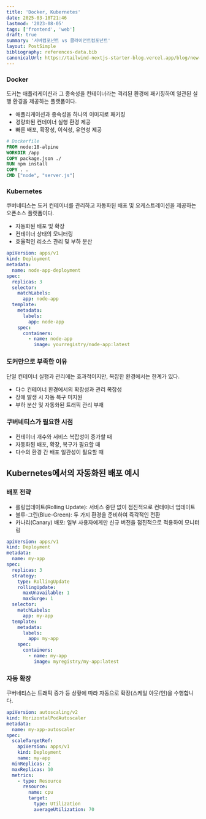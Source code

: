 ```yaml
---
title: 'Docker, Kubernetes'
date: 2025-03-18T21:46
lastmod: '2023-08-05'
tags: ['frontend', 'web']
draft: true
summary: '서버컴포넌트 vs 클라이언트컴포넌트'
layout: PostSimple
bibliography: references-data.bib
canonicalUrl: https://tailwind-nextjs-starter-blog.vercel.app/blog/new-features-in-v1/
---
```


### Docker

도커는 애플리케이션과 그 종속성을 컨테이너라는 격리된 환경에 패키징하여 일관된 실행 환경을 제공하는 플랫폼이다.

- 애플리케이션과 종속성을 하나의 이미지로 패키징
- 경량화된 컨테이너 실행 환경 제공
- 빠른 배포, 확장성, 이식성, 유연성 제공

```dockerfile
# Dockerfile
FROM node:18-alpine
WORKDIR /app
COPY package.json ./
RUN npm install
COPY . .
CMD ["node", "server.js"]
```

### Kubernetes

쿠버네티스는 도커 컨테이너를 관리하고 자동화된 배포 및 오케스트레이션을 제공하는 오픈소스 플랫폼이다.

- 자동화된 배포 및 확장
- 컨테이너 상태의 모니터링
- 효율적인 리소스 관리 및 부하 분산

```yaml
apiVersion: apps/v1
kind: Deployment
metadata:
  name: node-app-deployment
spec:
  replicas: 3
  selector:
    matchLabels:
      app: node-app
  template:
    metadata:
      labels:
        app: node-app
    spec:
      containers:
        - name: node-app
          image: yourregistry/node-app:latest
```

### 도커만으로 부족한 이유

단일 컨테이너 실행과 관리에는 효과적이지만, 복잡한 환경에서는 한계가 있다.

- 다수 컨테이너 환경에서의 확장성과 관리 복잡성
- 장애 발생 시 자동 복구 미지원
- 부하 분산 및 자동화된 트래픽 관리 부재

### 쿠버네티스가 필요한 시점

- 컨테이너 개수와 서비스 복잡성이 증가할 때
- 자동화된 배포, 확장, 복구가 필요할 때
- 다수의 환경 간 배포 일관성이 필요할 때

## Kubernetes에서의 자동화된 배포 예시

### 배포 전략

- 롤링업데이트(Rolling Update): 서비스 중단 없이 점진적으로 컨테이너 업데이트
- 블루-그린(Blue-Green): 두 가지 환경을 준비하여 즉각적인 전환
- 카나리(Canary) 배포: 일부 사용자에게만 신규 버전을 점진적으로 적용하여 모니터링

```yaml
apiVersion: apps/v1
kind: Deployment
metadata:
  name: my-app
spec:
  replicas: 3
  strategy:
    type: RollingUpdate
    rollingUpdate:
      maxUnavailable: 1
      maxSurge: 1
  selector:
    matchLabels:
      app: my-app
  template:
    metadata:
      labels:
        app: my-app
    spec:
      containers:
        - name: my-app
          image: myregistry/my-app:latest
```

### 자동 확장

쿠버네티스는 트래픽 증가 등 상황에 따라 자동으로 확장(스케일 아웃/인)을 수행합니다.

```yaml
apiVersion: autoscaling/v2
kind: HorizontalPodAutoscaler
metadata:
  name: my-app-autoscaler
spec:
  scaleTargetRef:
    apiVersion: apps/v1
    kind: Deployment
    name: my-app
  minReplicas: 2
  maxReplicas: 10
  metrics:
    - type: Resource
      resource:
        name: cpu
        target:
          type: Utilization
          averageUtilization: 70
```
